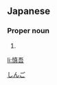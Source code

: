 ==Japanese==
{{ja-kanjitab|慎|吾}}

===Proper noun===
{{ja-pos|proper|しんご}}

# {{given name|male|lang=ja}}

[[Category:Japanese male given names|しんご]]

[[li:慎吾]]
